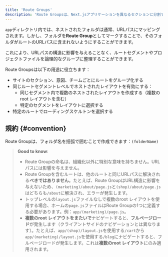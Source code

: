 ```yaml
---
title: 'Route Groups'
description: 'Route Groupsは、Next.jsアプリケーションを異なるセクションに分割するために使用できます。'
---
```


`app`ディレクトリ内では、ネストされたフォルダは通常、URLパスにマッピングされます。しかし、フォルダを**Route Group**としてマークすることで、そのフォルダがルートのURLパスに含まれないようにすることができます。

これにより、URLパスの構造に影響を与えることなく、ルートセグメントやプロジェクトファイルを論理的なグループに整理することができます。

Route Groupsは以下の用途に役立ちます：

- サイトのセクション、意図、チームごとにルートをグループ化する
- 同じルートセグメントレベルでネストされたレイアウトを有効にする：
  - 同じセグメント内で複数のネストされたレイアウトを作成する（複数のroot レイアウトを含む）
  - 特定のセグメントをレイアウトに選択する
- 特定のルートでローディングスケルトンを選択する

## 規約 {#convention}

Route Groupは、フォルダ名を括弧で囲むことで作成できます：`(folderName)`

> **Good to know**:
>
> - Route Groupの命名は、組織化以外に特別な意味を持ちません。URLパスには影響を与えません。
> - Route Groupを含むルートは、他のルートと同じURLパスに解決される**べきではありません**。たとえば、Route GroupはURL構造に影響を与えないため、`(marketing)/about/page.js`と`(shop)/about/page.js`はどちらも`/about`に解決され、エラーが発生します。
> - トップレベルの`layout.js`ファイルなしで複数のroot レイアウトを使用する場合、ホームの`page.js`ファイルはRoute Groupの1つに定義する必要があります。例：`app/(marketing)/page.js`。
> - **複数のroot レイアウトをまたいで**ナビゲートすると、**フルページロード**が発生します（クライアントサイドのナビゲーションとは異なります）。たとえば、`app/(shop)/layout.js`を使用する`/cart`から`app/(marketing)/layout.js`を使用する`/blog`にナビゲートすると、フルページロードが発生します。これは**複数のroot レイアウト**にのみ適用されます。
